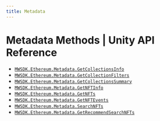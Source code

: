 ```yaml
---
title: Metadata
---
```


# Metadata Methods | Unity API Reference

- [`MWSDK.Ethereum.Metadata.GetCollectionsInfo`](/api-reference/unity/ethereum/metadata/GetCollectionsInfo)
- [`MWSDK.Ethereum.Metadata.GetCollectionFilters`](/api-reference/unity/ethereum/metadata/GetCollectionFilters)
- [`MWSDK.Ethereum.Metadata.GetCollectionsSummary`](/api-reference/unity/ethereum/metadata/GetCollectionsSummary)
- [`MWSDK.Ethereum.Metadata.GetNFTInfo`](/api-reference/unity/ethereum/metadata/GetNFTInfo)
- [`MWSDK.Ethereum.Metadata.GetNFTs`](/api-reference/unity/ethereum/metadata/GetNFTs)
- [`MWSDK.Ethereum.Metadata.GetNFTEvents`](/api-reference/unity/ethereum/metadata/GetNFTEvents)
- [`MWSDK.Ethereum.Metadata.SearchNFTs`](/api-reference/unity/ethereum/metadata/SearchNFTs)
- [`MWSDK.Ethereum.Metadata.GetRecommendSearchNFTs`](/api-reference/unity/ethereum/metadata/GetRecommendSearchNFTs)